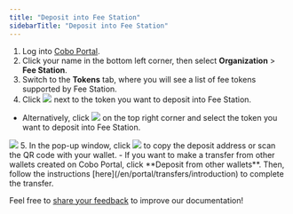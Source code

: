 ```yaml
---
title: "Deposit into Fee Station"
sidebarTitle: "Deposit into Fee Station"
---
```


1. Log into [Cobo Portal](https://portal.cobo.com/login).
2. Click your name in the bottom left corner, then select **Organization** > **Fee Station**.
3. Switch to the **Tokens** tab, where you will see a list of fee tokens supported by Fee Station.
4. Click <img src="/en/images/fee-station/icon_deposit.svg" className="icon"></img> next to the token you want to deposit into Fee Station.
- Alternatively, click <img src="/en/images/fee-station/icon_deposit.svg" className="icon"></img> on the top right corner and select the token you want to deposit into Fee Station.
<img src="/en/images/fee-station/2.png" className="screenshot_full_screen"/>
5. In the pop-up window, click <img src="/en/images/fee-station/copy.svg" className="icon"></img> to copy the deposit address or scan the QR code with your wallet.
- If you want to make a transfer from other wallets created on Cobo Portal, click **Deposit from other wallets**. Then, follow the instructions [here](/en/portal/transfers/introduction) to complete the transfer.


<Tip>Feel free to [share your feedback](https://forms.zohopublic.com/cobo/form/DocumentFeedbackForm/formperma/QvLOhxJv1_JMsJ-1dleZ8Itb_7rzN-LtgvsDdxosoVI?referrername=manuals) to improve our documentation!</Tip>